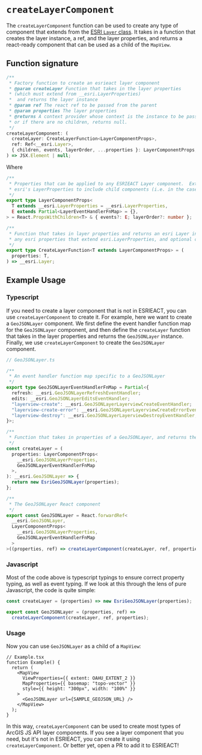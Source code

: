 # `createLayerComponent`

The `createLayerComponent` function can be used to create any type of component that extends from the [ESRI `Layer` class](https://developers.arcgis.com/javascript/latest/api-reference/esri-layers-Layer.html). It takes in a function that creates the layer instance, a ref, and the layer properties, and returns a react-ready component that can be used as a child of the `MapView`.

## Function signature

```ts
/**
 * Factory function to create an esrieact layer component
 * @param createLayer Function that takes in the layer properties
 * (which must extend from __esri.LayerProperties)
 *  and returns the layer instance
 * @param ref The react ref to be passed from the parent
 * @param properties The layer properties
 * @returns A context provider whose context is the instance to be passed to children,
 * or if there are no children, returns null.
 */
createLayerComponent: (
  createLayer: CreateLayerFunction<LayerComponentProps>,
  ref: Ref<__esri.Layer>,
  { children, events, layerOrder, ...properties }: LayerComponentProps,
) => JSX.Element | null;
```

Where

```ts
/**
 * Properties that can be applied to any ESRIEACT Layer component.  Extends from
 * esri's LayerProperties to include child components (i.e. in the case of GroupLayers)
 */
export type LayerComponentProps<
  T extends __esri.LayerProperties = __esri.LayerProperties,
  E extends Partial<LayerEventHandlerFnMap> = {},
> = React.PropsWithChildren<T> & { events?: E; layerOrder?: number };

/**
 * Function that takes in layer properties and returns an esri Layer instance. Properties must be
 * any esri properties that extend esri.LayerProperties, and optional children
 */
export type CreateLayerFunction<T extends LayerComponentProps> = (
  properties: T,
) => __esri.Layer;
```

## Example Usage

### Typescript

If you need to create a layer component that is not in ESRIEACT, you can use `createLayerComponent` to create it. For example, here we want to create a `GeoJSONLayer` component. We first define the event handler function map for the `GeoJSONLayer` component, and then define the `createLayer` function that takes in the layer properties and returns the `GeoJSONLayer` instance. Finally, we use `createLayerComponent` to create the `GeoJSONLayer` component.

```ts
// GeoJSONLayer.ts

/**
 * An event handler function map specific to a GeoJSONLayer
 */
export type GeoJSONLayerEventHandlerFnMap = Partial<{
  refresh: __esri.GeoJSONLayerRefreshEventHandler;
  edits: __esri.GeoJSONLayerEditsEventHandler;
  "layerview-create": __esri.GeoJSONLayerLayerviewCreateEventHandler;
  "layerview-create-error": __esri.GeoJSONLayerLayerviewCreateErrorEventHandler;
  "layerview-destroy": __esri.GeoJSONLayerLayerviewDestroyEventHandler;
}>;

/**
 * Function that takes in properties of a GeoJSONLayer, and returns the GeoJSONLayer instance
 */
const createLayer = (
  properties: LayerComponentProps<
    __esri.GeoJSONLayerProperties,
    GeoJSONLayerEventHandlerFnMap
  >,
): __esri.GeoJSONLayer => {
  return new EsriGeoJSONLayer(properties);
};

/**
 * The GeoJSONLayer React component
 */
export const GeoJSONLayer = React.forwardRef<
  __esri.GeoJSONLayer,
  LayerComponentProps<
    __esri.GeoJSONLayerProperties,
    GeoJSONLayerEventHandlerFnMap
  >
>((properties, ref) => createLayerComponent(createLayer, ref, properties));
```

### Javascript

Most of the code above is typescript typings to ensure correct property typing, as well as event typing. If we look at this through the lens of pure Javascript, the code is quite simple:

```js
const createLayer = (properties) => new EsriGeoJSONLayer(properties);

export const GeoJSONLayer = (properties, ref) =>
  createLayerComponent(createLayer, ref, properties);
```

### Usage

Now you can use `GeoJSONLayer` as a child of a `MapView`:

```tsx live
// Example.tsx
function Example() {
  return (
    <MapView
      ViewProperties={{ extent: OAHU_EXTENT_2 }}
      MapProperties={{ basemap: "topo-vector" }}
      style={{ height: "300px", width: "100%" }}
    >
      <GeoJSONLayer url={SAMPLE_GEOJSON_URL} />
    </MapView>
  );
}
```

In this way, `createLayerComponent` can be used to create most types of ArcGIS JS API layer components. If you see a layer component that you need, but it's not in ESRIEACT, you can create it using `createLayerComponent`. Or better yet, open a PR to add it to ESRIEACT!
